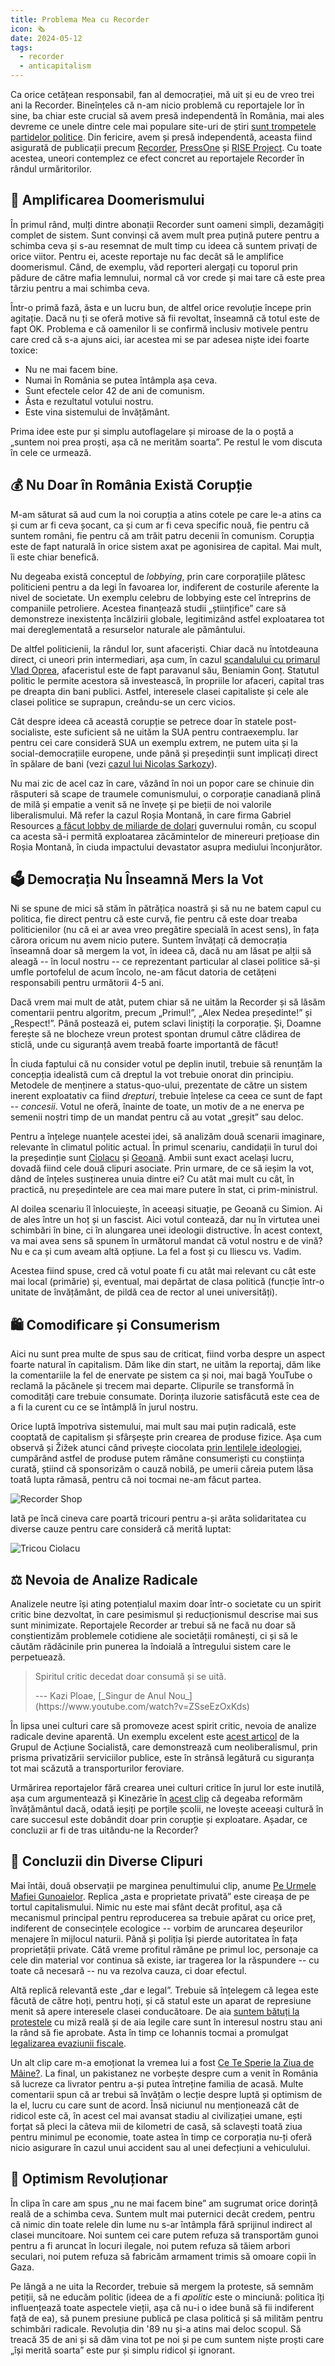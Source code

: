 ```yaml
---
title: Problema Mea cu Recorder
icon: 🗞️
date: 2024-05-12
tags:
  - recorder
  - anticapitalism
---
```


Ca orice cetățean responsabil, fan al democrației, mă uit și eu de vreo trei ani la Recorder. Bineînțeles că n-am nicio problemă cu reportajele lor în sine, ba chiar este crucial să avem presă independentă în România, mai ales devreme ce unele dintre cele mai populare site-uri de știri [sunt trompetele partidelor politice](https://www.hotnews.ro/stiri-politic-26748470-milion-euro-din-bani-publici-pnl-pentru-site-digi24-articolele-nu-fost-marcate-semnul-libertatea.htm). Din fericire, avem și presă independentă, aceasta fiind asigurată de publicații precum [Recorder](https://recorder.ro/), [PressOne](https://pressone.ro/) și [RISE Project](https://www.riseproject.ro/en/). Cu toate acestea, uneori contemplez ce efect concret au reportajele Recorder în rândul urmăritorilor.

## 🌋 Amplificarea Doomerismului

În primul rând, mulți dintre abonații Recorder sunt oameni simpli, dezamăgiți complet de sistem. Sunt convinși că avem mult prea puțină putere pentru a schimba ceva și s-au resemnat de mult timp cu ideea că suntem privați de orice viitor. Pentru ei, aceste reportaje nu fac decât să le amplifice doomerismul. Când, de exemplu, văd reporteri alergați cu toporul prin pădure de către mafia lemnului, normal că vor crede și mai tare că este prea târziu pentru a mai schimba ceva.

Într-o primă fază, ăsta e un lucru bun, de altfel orice revoluție începe prin agitație. Dacă nu ți se oferă motive să fii revoltat, înseamnă că totul este de fapt OK. Problema e că oamenilor li se confirmă inclusiv motivele pentru care cred că s-a ajuns aici, iar acestea mi se par adesea niște idei foarte toxice:

- Nu ne mai facem bine.
- Numai în România se putea întâmpla așa ceva.
- Sunt efectele celor 42 de ani de comunism.
- Ăsta e rezultatul votului nostru.
- Este vina sistemului de învățământ.

Prima idee este pur și simplu autoflagelare și miroase de la o poștă a „suntem noi prea proști, așa că ne merităm soarta”. Pe restul le vom discuta în cele ce urmează.

## 💰 Nu Doar în România Există Corupție

M-am săturat să aud cum la noi corupția a atins cotele pe care le-a atins ca și cum ar fi ceva șocant, ca și cum ar fi ceva specific nouă, fie pentru că suntem români, fie pentru că am trăit patru decenii în comunism. Corupția este de fapt naturală în orice sistem axat pe agonisirea de capital. Mai mult, îi este chiar benefică.

Nu degeaba există conceptul de _lobbying_, prin care corporațiile plătesc politicieni pentru a da legi în favoarea lor, indiferent de costurile aferente la nivel de societate. Un exemplu celebru de lobbying este cel întreprins de companiile petroliere. Acestea finanțează studii „științifice” care să demonstreze inexistența încălzirii globale, legitimizând astfel exploatarea tot mai dereglementată a resurselor naturale ale pământului.

De altfel politicienii, la rândul lor, sunt afaceriști. Chiar dacă nu întotdeauna direct, ci uneori prin intermediari, așa cum, în cazul [scandalului cu primarul Vlad Oprea](https://recorder.ro/cartelul-din-carpati/), afaceristul este de fapt paravanul său, Beniamin Gonț. Statutul politic le permite acestora să investească, în propriile lor afaceri, capital tras pe dreapta din bani publici. Astfel, interesele clasei capitaliste și cele ale clasei politice se suprapun, creându-se un cerc vicios.

Cât despre ideea că această corupție se petrece doar în statele post-socialiste, este suficient să ne uităm la SUA pentru contraexemplu. Iar pentru cei care consideră SUA un exemplu extrem, ne putem uita și la social-democrațiile europene, unde până și președinții sunt implicați direct în spălare de bani (vezi [cazul lui Nicolas Sarkozy](https://en.wikipedia.org/wiki/Nicolas_Sarkozy_corruption_trial)).

Nu mai zic de acel caz în care, văzând în noi un popor care se chinuie din răsputeri să scape de traumele comunismului, o corporație canadiană plină de milă și empatie a venit să ne învețe și pe bieții de noi valorile liberalismului. Mă refer la cazul Roșia Montană, în care firma Gabriel Resources [a făcut lobby de miliarde de dolari](https://romania.europalibera.org/a/afacerea-rosia-montana-politicieni-evolutie-actiuni-gabriel-resources/32858316.html) guvernului român, cu scopul ca acesta să-i permită exploatarea zăcămintelor de minereuri prețioase din Roșia Montană, în ciuda impactului devastator asupra mediului înconjurător.

## 🗳️ Democrația Nu Înseamnă Mers la Vot

Ni se spune de mici să stăm în pătrățica noastră și să nu ne batem capul cu politica, fie direct pentru că este curvă, fie pentru că este doar treaba politicienilor (nu că ei ar avea vreo pregătire specială în acest sens), în fața cărora oricum nu avem nicio putere. Suntem învățați că democrația înseamnă doar să mergem la vot, în ideea că, dacă nu am lăsat pe alții să aleagă -- în locul nostru -- ce reprezentant particular al clasei politice să-și umfle portofelul de acum încolo, ne-am făcut datoria de cetățeni responsabili pentru următorii 4-5 ani.

Dacă vrem mai mult de atât, putem chiar să ne uităm la Recorder și să lăsăm comentarii pentru algoritm, precum „Primul!”, „Alex Nedea președinte!” și „Respect!”. Până postează ei, putem sclavi liniștiți la corporație. Și, Doamne ferește să ne blocheze vreun protest spontan drumul către clădirea de sticlă, unde cu siguranță avem treabă foarte importantă de făcut!

În ciuda faptului că nu consider votul pe deplin inutil, trebuie să renunțăm la concepția idealistă cum că dreptul la vot trebuie onorat din principiu. Metodele de menținere a status-quo-ului, prezentate de către un sistem inerent exploatativ ca fiind _drepturi_, trebuie înțelese ca ceea ce sunt de fapt -- _concesii_. Votul ne oferă, înainte de toate, un motiv de a ne enerva pe semenii noștri timp de un mandat pentru că au votat „greșit” sau deloc.

Pentru a înțelege nuanțele acestei idei, să analizăm două scenarii imaginare, relevante în climatul politic actual. În primul scenariu, candidații în turul doi la președinție sunt [Ciolacu](https://www.youtube.com/watch?v=93n-cfNzPOw) și [Geoană](https://www.youtube.com/watch?v=zIrEymjxftI). Ambii sunt exact același lucru, dovadă fiind cele două clipuri asociate. Prin urmare, de ce să ieșim la vot, dând de înțeles susținerea unuia dintre ei? Cu atât mai mult cu cât, în practică, nu președintele are cea mai mare putere în stat, ci prim-ministrul.

Al doilea scenariu îl înlocuiește, în aceeași situație, pe Geoană cu Simion. Ai de ales între un hoț și un fascist. Aici votul contează, dar nu în virtutea unei schimbări în bine, ci în alungarea unei ideologii distructive. În acest context, va mai avea sens să spunem în următorul mandat că votul nostru e de vină? Nu e ca și cum aveam altă opțiune. La fel a fost și cu Iliescu vs. Vadim.

Acestea fiind spuse, cred că votul poate fi cu atât mai relevant cu cât este mai local (primărie) și, eventual, mai depărtat de clasa politică (funcție într-o unitate de învățământ, de pildă cea de rector al unei universități).

## 🛍️ Comodificare și Consumerism

Aici nu sunt prea multe de spus sau de criticat, fiind vorba despre un aspect foarte natural în capitalism. Dăm like din start, ne uităm la reportaj, dăm like la comentariile la fel de enervate pe sistem ca și noi, mai bagă YouTube o reclamă la păcănele și trecem mai departe. Clipurile se transformă în comodități care trebuie consumate. Dorința iluzorie satisfăcută este cea de a fi la curent cu ce se întâmplă în jurul nostru.

Orice luptă împotriva sistemului, mai mult sau mai puțin radicală, este cooptată de capitalism și sfârșește prin crearea de produse fizice. Așa cum observă și Žižek atunci când privește ciocolata [prin lentilele ideologiei](https://www.youtube.com/watch?v=rxvOFeexgU4&t=186s), cumpărând astfel de produse putem rămâne consumeriști cu conștiința curată, știind că sponsorizăm o cauză nobilă, pe umerii căreia putem lăsa toată lupta rămasă, pentru că noi tocmai ne-am făcut partea.

![Recorder Shop](../../assets/posts/recorder-shop.png)

Iată pe încă cineva care poartă tricouri pentru a-și arăta solidaritatea cu diverse cauze pentru care consideră că merită luptat:

![Tricou Ciolacu](../../assets/posts/tricou-ciolacu.jpg)

## ⚖️ Nevoia de Analize Radicale

Analizele neutre își ating potențialul maxim doar într-o societate cu un spirit critic bine dezvoltat, în care pesimismul și reducționismul descrise mai sus sunt minimizate. Reportajele Recorder ar trebui să ne facă nu doar să conștientizăm problemele cotidiene ale societății românești, ci și să le căutăm rădăcinile prin punerea la îndoială a întregului sistem care le perpetuează.

> Spiritul critic decedat doar consumă și se uită.
>
> <p class="text-right">--- Kazi Ploae, [_Singur de Anul Nou_](https://www.youtube.com/watch?v=ZSseEzOxKds)</p>

În lipsa unei culturi care să promoveze acest spirit critic, nevoia de analize radicale devine aparentă. Un exemplu excelent este [acest articol](https://actiunesocialista.org/2023/06/05/trecutul-prezentul-si-viitorul-incert-al-cfr-cum-ne-pune-capitalismul-vietile-in-pericol/) de la Grupul de Acțiune Socialistă, care demonstrează cum neoliberalismul, prin prisma privatizării serviciilor publice, este în strânsă legătură cu siguranța tot mai scăzută a transporturilor feroviare.

Urmărirea reportajelor fără crearea unei culturi critice în jurul lor este inutilă, așa cum argumentează și Kinezărie în [acest clip](https://www.youtube.com/watch?v=AxLySQF7LS8) că degeaba reformăm învățământul dacă, odată ieșiți pe porțile școlii, ne lovește aceeași cultură în care succesul este dobândit doar prin corupție și exploatare. Așadar, ce concluzii ar fi de tras uitându-ne la Recorder?

## 🔬 Concluzii din Diverse Clipuri

Mai întâi, două observații pe marginea penultimului clip, anume [Pe Urmele Mafiei Gunoaielor](https://www.youtube.com/watch?v=WHgwT-F05J4). Replica „asta e proprietate privată” este cireașa de pe tortul capitalismului. Nimic nu este mai sfânt decât profitul, așa că mecanismul principal pentru reproducerea sa trebuie apărat cu orice preț, indiferent de consecințele ecologice -- vorbim de aruncarea deșeurilor menajere în mijlocul naturii. Până și poliția își pierde autoritatea în fața proprietății private. Câtă vreme profitul rămâne pe primul loc, personaje ca cele din material vor continua să existe, iar tragerea lor la răspundere -- cu toate că necesară -- nu va rezolva cauza, ci doar efectul.

Altă replică relevantă este „dar e legal”. Trebuie să înțelegem că legea este făcută de către hoți, pentru hoți, și că statul este un aparat de represiune menit să apere interesele clasei conducătoare. De aia [suntem bătuți la protestele](https://www.youtube.com/watch?v=OF4fu3BS_Vc) cu miză reală și de aia legile care sunt în interesul nostru stau ani la rând să fie aprobate. Asta în timp ce Iohannis tocmai a promulgat [legalizarea evaziunii fiscale](https://www.digi24.ro/digieconomic/financiar/iohannis-a-dat-decret-evaziunea-fiscala-sub-1-milion-de-euro-nu-mai-e-inchisoare-daca-se-plateste-prejudiciul-18075).

Un alt clip care m-a emoționat la vremea lui a fost [Ce Te Sperie la Ziua de Mâine?](https://www.youtube.com/watch?v=amgXE5M11pk). La final, un pakistanez ne vorbește despre cum a venit în România să lucreze ca livrator pentru a-și putea întreține familia de acasă. Multe comentarii spun că ar trebui să învățăm o lecție despre luptă și optimism de la el, lucru cu care sunt de acord. Însă niciunul nu menționează cât de ridicol este că, în acest cel mai avansat stadiu al civilizației umane, ești forțat să pleci la câteva mii de kilometri de casă, să sclavești toată ziua pentru minimul pe economie, toate astea în timp ce corporația nu-ți oferă nicio asigurare în cazul unui accident sau al unei defecțiuni a vehiculului.

## 🎉 Optimism Revoluționar

În clipa în care am spus „nu ne mai facem bine” am sugrumat orice dorință reală de a schimba ceva. Suntem mult mai puternici decât credem, pentru că nimic din toate relele din lume nu s-ar întâmpla fără sprijinul indirect al clasei muncitoare. Noi suntem cei care putem refuza să transportăm gunoi pentru a fi aruncat în locuri ilegale, noi putem refuza să tăiem arbori seculari, noi putem refuza să fabricăm armament trimis să omoare copii în Gaza.

Pe lângă a ne uita la Recorder, trebuie să mergem la proteste, să semnăm petiții, să ne educăm politic (ideea de a fi _apolitic_ este o minciună: politica îți influențează toate aspectele vieții, așa că nu-i o idee bună să fii indiferent față de ea), să punem presiune publică pe clasa politică și să milităm pentru schimbări radicale. Revoluția din '89 nu și-a atins mai deloc scopul. Să treacă 35 de ani și să dăm vina tot pe noi și pe cum suntem niște proști care „își merită soarta” este pur și simplu ridicol și ignorant.
